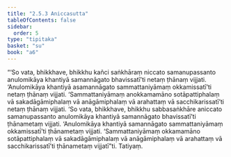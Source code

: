 ```yaml
---
title: "2.5.3 Aniccasutta"
tableOfContents: false
sidebar:
  order: 5
type: "tipitaka"
basket: "su"
book: "a6"
---
```



<DynamicBreadcrumb />

<Division number="98" book="a6">

<Paragraph number="718" book="a6">
“‘So vata, bhikkhave, bhikkhu kañci saṅkhāraṃ niccato samanupassanto anulomikāya khantiyā samannāgato bhavissatī’ti netaṃ ṭhānaṃ vijjati. ‘Anulomikāya khantiyā asamannāgato sammattaniyāmaṃ okkamissatī’ti netaṃ ṭhānaṃ vijjati. ‘Sammattaniyāmaṃ anokkamamāno sotāpattiphalaṃ vā sakadāgāmiphalaṃ vā anāgāmiphalaṃ vā arahattaṃ vā sacchikarissatī’ti netaṃ ṭhānaṃ vijjati.
</Paragraph>

<Paragraph number="719" book="a6">
‘So vata, bhikkhave, bhikkhu sabbasaṅkhāre aniccato samanupassanto anulomikāya khantiyā samannāgato bhavissatī’ti ṭhānametaṃ vijjati. ‘Anulomikāya khantiyā samannāgato sammattaniyāmaṃ okkamissatī’ti ṭhānametaṃ vijjati. ‘Sammattaniyāmaṃ okkamamāno sotāpattiphalaṃ vā sakadāgāmiphalaṃ vā anāgāmiphalaṃ vā arahattaṃ vā sacchikarissatī’ti ṭhānametaṃ vijjatī”ti.

</Paragraph>
</Division>

<Paragraph number="720" type="center" book="a6">
Tatiyaṃ.
</Paragraph>